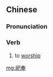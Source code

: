 ==Chinese==
{{zh-forms}}

===Pronunciation===
{{zh-pron
|m=sìfèng
|cat=v
}}

===Verb===
{{zh-verb}}

# to [[worship]]

[[mg:祀奉]]